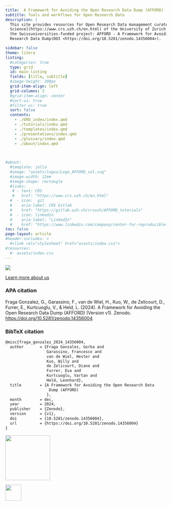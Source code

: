 ```yaml
---
title:  A Framework for Avoiding the Open Research Data Dump (AFFORD)
subtitle: Tools and workflows for Open Research Data 
description: | 
  This site provides resources for Open Research Data management curated and developed by the [Center for Reproducible 
  Science](https://www.crs.uzh.ch/en.html) of the University of Zurich for
  the Swissuniversities-funded project: AFFORD - A Framework for Avoiding the Open
  Research Data Dump(DOI <https://doi.org/10.5281/zenodo.14356004>).

sidebar: false
theme: litera
listing:
  #categories: true
  type: grid
  id: main-listing
  fields: [title, subtitle]
  #image-height: 200px
  grid-item-align: left
  grid-columns: 3
  #grid-item-align: center
  #sort-ui: true
  #filter-ui: true
  sort: false  
  contents:
    - ./ORD_index/index.qmd 
    - ./tutorials/index.qmd
    - ./templates/index.qmd
    - ./presentations/index.qmd
    - ./glossary/index.qmd
    - ./about/index.qmd
    
    

#about:
  #template: jolla
  #image: "assets/logos/Logo_AFFORD_col.svg"
  #image-width: 12em
  #image-shape: rectangle
  #links:
   # - text: CRS
   #   href: "https://www.crs.uzh.ch/en.html"
  #  - icon:  git
  #    aria-label: CRS Gitlab
  #    href: "https://gitlab.uzh.ch/crsuzh/AFFORD_tutorials"
  #  - icon: linkedin
  #    aria-label: "LinkedIn"
  #    href: "https://www.linkedin.com/company/center-for-reproducible-science/"  
toc: false
page-layout: article
#header-includes: >
  #<link rel="stylesheet" href="assets/index.css">
#resources:
  #- assets/index.css
---
```



![](assets/picture_OpenScience.png)

::: {#main-listing}
:::

[Learn more about us](/about/index.html)


::: {.callout-note appearance="minimal" collapse="true"}
### APA citation

Fraga Gonzalez, G., Garassino, F., van de Wiel, H., Kuo, W., de Zelicourt, D., Furrer, E., Kurtcuoglu, V., & Held, L. (2024). A Framework for Avoiding the Open Research Data Dump (AFFORD) (Version v1). Zenodo. <https://doi.org/10.5281/zenodo.14356004>
:::

::: {.callout-note appearance="minimal" collapse="true"}
### BibTeX citation

``` markdown
@misc{fraga_gonzalez_2024_14356004,
  author       = {Fraga Gonzalez, Gorka and
                  Garassino, Francesco and
                  van de Wiel, Hester and
                  Kuo, Willy and
                  de Zelicourt, Diane and
                  Furrer, Eva and
                  Kurtcuoglu, Vartan and
                  Held, Leonhard},
  title        = {A Framework for Avoiding the Open Research Data
                   Dump (AFFORD)
                  },
  month        = dec,
  year         = 2024,
  publisher    = {Zenodo},
  version      = {v1},
  doi          = {10.5281/zenodo.14356004},
  url          = {https://doi.org/10.5281/zenodo.14356004}
}
```
:::

::: {layout="[15,70,15]" layout-valign="bottom"}
![](assets/logos/uzh_logo_e_pos.png){width="140px" style="opacity: 1"}

![](assets/logos/Logo_CRS_trans.png){width="50px" style="opacity: 1 "}
:::

